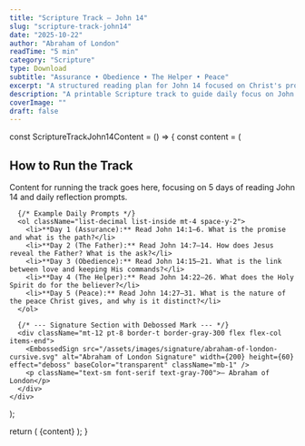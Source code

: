 ```yaml
---
title: "Scripture Track — John 14"
slug: "scripture-track-john14"
date: "2025-10-22"
author: "Abraham of London"
readTime: "5 min"
category: "Scripture"
type: Download
subtitle: "Assurance • Obedience • The Helper • Peace"
excerpt: "A structured reading plan for John 14 focused on Christ's promises and the Holy Spirit."
description: "A printable Scripture track to guide daily focus on John 14, covering assurance, obedience, the Helper, and peace."
coverImage: ""
draft: false
---
```



const ScriptureTrackJohn14Content = () => {
  const content = (
    <div className="text-deepCharcoal">
      <h2>How to Run the Track</h2>
      <p>Content for running the track goes here, focusing on 5 days of reading John 14 and daily reflection prompts.</p>
      
      {/* Example Daily Prompts */}
      <ol className="list-decimal list-inside mt-4 space-y-2">
        <li>**Day 1 (Assurance):** Read John 14:1–6. What is the promise and what is the path?</li>
        <li>**Day 2 (The Father):** Read John 14:7–14. How does Jesus reveal the Father? What is the ask?</li>
        <li>**Day 3 (Obedience):** Read John 14:15–21. What is the link between love and keeping His commands?</li>
        <li>**Day 4 (The Helper):** Read John 14:22–26. What does the Holy Spirit do for the believer?</li>
        <li>**Day 5 (Peace):** Read John 14:27–31. What is the nature of the peace Christ gives, and why is it distinct?</li>
      </ol>

      {/* --- Signature Section with Debossed Mark --- */}
      <div className="mt-12 pt-8 border-t border-gray-300 flex flex-col items-end">
        <EmbossedSign src="/assets/images/signature/abraham-of-london-cursive.svg" alt="Abraham of London Signature" width={200} height={60} effect="deboss" baseColor="transparent" className="mb-1" />
        <p className="text-sm font-serif text-gray-700">— Abraham of London</p>
      </div>
    </div>
  );
  
  return (
    <BrandFrame title="Scripture Track — John 14" subtitle="Assurance • Obedience • The Helper • Peace" pageSize="A4" >
      {content}
    </BrandFrame>
  );
}


